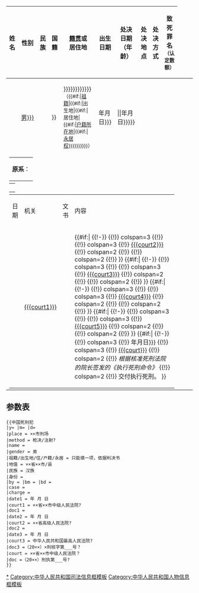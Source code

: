 {| class="wikitable sortable" style="width:100%"
! 姓名
! 性别
! 民族
! 国籍
! [[籍贯]]或<br />居住地
! 出生日期
! 处决日期（年龄）
! 处决地点
! 处决方式
! 致死罪名<br /><small>（认定数额）</small>
|-
|style="text-align: center;"|{{{name}}}
|[[{{{gender|男}}}]]
|{{{民族|[[汉族]]}}}
|{{{国籍|{{PRC}}}}}
|{{{祖籍|{{{出生地|{{{住|{{{户籍|{{{永居|}}}}}}}}}}}}}}}<small>（{{#if:{{{祖籍|}}}|[[祖籍]]|{{#if:{{{出生地|}}}|出生地|{{#if:{{{住|}}}|居住地|{{#if:{{{户籍|}}}|[[中华人民共和国户籍制度|户籍所在地]]|{{#if:{{{永居|}}}|[[永久居留权|永居权]]}}}}}}}}}}）</small>
|{{{birth|{{{by}}}年{{{bm}}}月{{{bd}}}日}}}
|{{{date|{{#if:{{{bd|}}}|{{Death date and age|{{{y}}}|{{{m}}}|{{{d}}}|{{{by}}}|{{{bm}}}|{{{bd}}}}}|{{{y}}}年{{{m}}}月{{{d}}}日}}}}}
|{{{place}}}
|{{{method}}}
|{{{charge}}}
|-
|colspan=10 | <table class="infobox bordered collapsible collapsed" style="width: 100%; margin: 0; padding: 0; border: none;">
! style="background: #f9f9f9; text-align: center" colspan=10 {{!}} 个人背景
|-
|colspan=10 | '''{{{name}}} 原系'''：{{{身份}}}
</table>
|-
|colspan=10 |  <table class="infobox bordered collapsible collapsed" style="width: 100%; margin: 0; padding: 0; border: none;">
! style="background: #f9f9f9; text-align: center" colspan=10 {{!}} 案情梗概
|-
|{{{case}}}
</table>
|-
|colspan=10 | <table class="infobox bordered collapsible collapsed" style="width: 100%; margin: 0; padding: 0; border: none;">
! style="background: #f9f9f9; text-align: center" colspan=10 {{!}} 司法程序
|-
! colspan=3 | 日期
! colspan=3 | 机关
! colspan=2 | 文书
! colspan=2 | 内容
|-
| colspan=3 | {{{date1}}}
| colspan=3 | [[{{{court1}}}]]
| colspan=2 | [[s:{{{court1}}}{{{doc1}}}|{{{doc1}}}]]
| colspan=2 | {{{sentence1}}}
{{#if:{{{court2<includeonly>|</includeonly>}}}|
{{!-}}
{{!}} colspan=3 {{!}} {{{date2}}}
{{!}} colspan=3 {{!}} [[{{{court2}}}]]
{{!}} colspan=2 {{!}} [[s:{{{court2}}}{{{doc2}}}|{{{doc2}}}]]
{{!}} colspan=2 {{!}} {{{sentence2}}}}}
{{#if:{{{court3<includeonly>|</includeonly>}}}|
{{!-}}
{{!}} colspan=3 {{!}} {{{date3}}}
{{!}} colspan=3 {{!}} [[{{{court3}}}]]
{{!}} colspan=2 {{!}} [[s:{{{court3}}}{{{doc3}}}|{{{doc3}}}]]
{{!}} colspan=2 {{!}} {{{sentence3|核准死刑。}}}}}
{{#if:{{{court4<includeonly>|</includeonly>}}}|
{{!-}}
{{!}} colspan=3 {{!}} {{{date4}}}
{{!}} colspan=3 {{!}} [[{{{court4}}}]]
{{!}} colspan=2 {{!}} [[s:{{{court4}}}{{{doc4}}}|{{{doc4}}}]]
{{!}} colspan=2 {{!}} {{{sentence4|命令交付执行死刑。}}}}}
{{#if:{{{court5<includeonly>|</includeonly>}}}|
{{!-}}
{{!}} colspan=3 {{!}} {{{date5}}}
{{!}} colspan=3 {{!}} [[{{{court5}}}]]
{{!}} colspan=2 {{!}} [[s:{{{court5}}}{{{doc5}}}|{{{doc5}}}]]
{{!}} colspan=2 {{!}} {{{sentence5}}}}}
{{#if:{{{court<includeonly>|</includeonly>}}}|
{{!-}}
{{!}} colspan=3 {{!}} {{{date|{{{y}}}年{{{m}}}月{{{d}}}日}}}
{{!}} colspan=3 {{!}} [[{{{court}}}]]
{{!}} colspan=2 {{!}} ''根据核准死刑法院的院长签发的《执行死刑命令》''
{{!}} colspan=2 {{!}} 交付执行死刑。
}}</table>
|}<noinclude>

== 参数表 ==
<pre>
{{中国死刑犯
|y= |m= |d=
|place = ××市刑场
|method = 枪决/注射?
|name = 
|gender = 男
|祖籍/出生地/住/户籍/永居 = 只能填一项，依据判决书
|地值 = ××省××市/县
|民族 = 汉族
|身份 = 
|by = |bm = |bd =
|case =
|charge =
|date1 = 年 月 日
|court1 = ××省××市中级人民法院?
|doc1 = 
|date2 = 年 月 日
|court2 = ××省高级人民法院?
|doc2 =
|date3 = 年 月 日
|court3 = 中华人民共和国最高人民法院?
|doc3 =（20××）×刑核字第___号？
|court = ××省××市中级人民法院？
|doc =（20××）刑执第___号?
}}
</pre>

[[Category:中华人民共和国死刑犯|*]]
[[Category:中华人民共和国司法信息框模板]]
[[Category:中华人民共和国人物信息框模板]]
</noinclude>